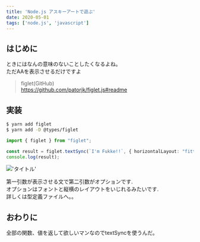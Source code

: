 ```yaml
---
title: 'Node.js アスキーアートで遊ぶ'
date: 2020-05-01
tags: ['node.js', 'javascript']
---
```


## はじめに

ときにはなんの意味のないことしたくなるよね。\
ただAAを表示させるだけですよ

> figlet(GitHub)\
> https://github.com/patorjk/figlet.js#readme

## 実装

```bash
$ yarn add figlet
$ yarn add -D @types/figlet
```

```typescript
import { figlet } from "figlet";

const result = figlet.textSync(`I'm Fukke!!`, { horizontalLayout: "fitted" });
console.log(result);
```

!['タイトル'](https://i.gyazo.com/cb6a924510145da60ab4878327e959f5.png)

第一引数が表示させる文で第二引数がオプションです.\
オプションはフォントと縦横のレイアウトをいじれるみたいです.\
詳しくは型定義ファイルへ。。

## おわりに

全部の関数、値を返して欲しいマンなのでtextSyncを使うんだ。
